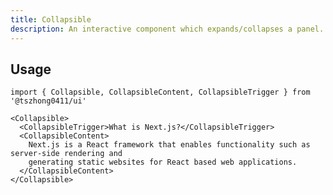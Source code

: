 ```yaml
---
title: Collapsible
description: An interactive component which expands/collapses a panel.
---
```


<ComponentPreview name='collapsible/collapsible' />

## Usage

```tsx
import { Collapsible, CollapsibleContent, CollapsibleTrigger } from '@tszhong0411/ui'
```

```tsx
<Collapsible>
  <CollapsibleTrigger>What is Next.js?</CollapsibleTrigger>
  <CollapsibleContent>
    Next.js is a React framework that enables functionality such as server-side rendering and
    generating static websites for React based web applications.
  </CollapsibleContent>
</Collapsible>
```
